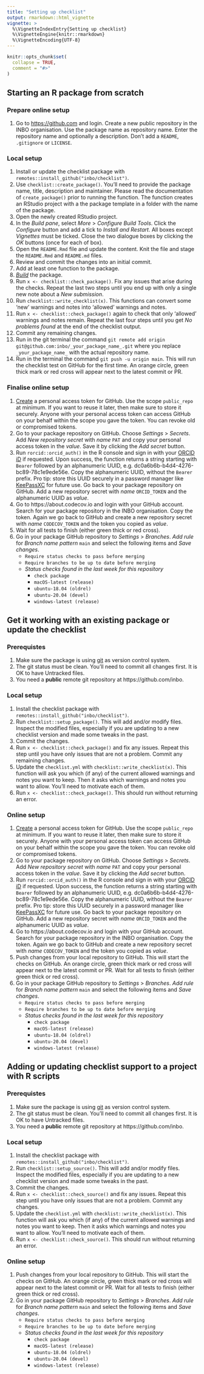 ```yaml
---
title: "Setting up checklist"
output: rmarkdown::html_vignette
vignette: >
  %\VignetteIndexEntry{Setting up checklist}
  %\VignetteEngine{knitr::rmarkdown}
  %\VignetteEncoding{UTF-8}
---
```


```r
knitr::opts_chunk$set(
  collapse = TRUE,
  comment = "#>"
)
```

## Starting an R package from scratch

### Prepare online setup

1. Go to [https://github.com](https://github.com) and login.
  Create a new public repository in the INBO organisation.
  Use the package name as repository name.
  Enter the repository name and optionally a description.
  Don't add a `README`, `.gitignore` or `LICENSE`.

### Local setup

1. Install or update the checklist package with `remotes::install_github("inbo/checklist")`.
1. Use `checklist::create_package()`.
  You'll need to provide the package name, title, description and maintainer.
  Please read the documentation of `create_package()` prior to running the function.
  The function creates an RStudio project with a the package template in a folder with the name of the package.
1. Open the newly created RStudio project.
1. In the _Build pane_, select _More_ > _Configure Build Tools_.
  Click the _Configure_ button and add a tick to _Install and Restart_.
  All boxes except _Vignettes_ must be ticked.
  Close the two dialogue boxes by clicking the _OK_ buttons (once for each of box).
1. Open the `README.Rmd` file and update the content.
  Knit the file and stage the `README.Rmd` and `README.md` files.
1. Review and commit the changes into an initial commit.
1. Add at least one function to the package.
1. [_Build_](https://r-pkgs.org/whole-game.html#install) the package.
1. Run `x <- checklist::check_package()`.
  Fix any issues that arise during the checks.
  Repeat the last two steps until you end up with only a single new note about a _New submission_.
1. Run `checklist::write_checklist(x)`.
  This functions can convert some 'new' warnings and notes into 'allowed' warnings and notes.
1. Run `x <- checklist::check_package()` again to check that only 'allowed' warnings and notes remain.
  Repeat the last four steps until you get _No problems found_ at the end of the checklist output.
1. Commit any remaining changes.
1. Run in the git terminal the command `git remote add origin git@github.com:inbo/_your_package_name_.git` where you replace `_your_package_name_` with the actual repository name.
1. Run in the terminal the command `git push -u origin main`.
  This will run the checklist test on GitHub for the first time.
  An orange circle, green thick mark or red cross will appear next to the latest commit or PR.

### Finalise online setup

1. [Create](https://docs.github.com/en/github/authenticating-to-github/creating-a-personal-access-token) a personal access token for GitHub.
Use the scope `public_repo` at minimum.
If you want to reuse it later, then make sure to store it securely.
Anyone with your personal access token can access GitHub on your behalf within the scope you gave the token.
You can revoke old or compromised tokens.
1. Go to your package repository on GitHub.
Choose _Settings_ > _Secrets_.
Add _New repository secret_ with _name_ `PAT` and copy your personal access token in the _value_.
Save it by clicking the _Add secret_ button.
1. Run `rorcid::orcid_auth()` in the R console and sign in with your [ORCID iD](https://orcid.org) if requested.
Upon success, the function returns a string starting with `Bearer` followed by an alphanumeric UUID, e.g. dc0a6b6b-b4d4-4276-bc89-78c1e9ede56e.
Copy the alphanumeric UUID, without the `Bearer` prefix.
Pro tip: store this UUID securely in a password manager like [KeePassXC](https://keepassxc.org/) for future use.
Go back to your package repository on GitHub.
Add a new repository secret with _name_ `ORCID_TOKEN` and the alphanumeric UUID as _value_.
1. Go to https://about.codecov.io and login with your GitHub account.
Search for your package repository in the INBO organisation.
Copy the token.
Again we go back to GitHub and create a new repository secret with _name_ `CODECOV_TOKEN` and the token you copied as _value_.
1. Wait for all tests to finish (either green thick or red cross).
1. Go in your package GitHub repository to _Settings_ > _Branches_.
_Add rule_ for _Branch name pattern_ `main` and select the following items and _Save changes_.
    - `Require status checks to pass before merging`
    - `Require branches to be up to date before merging`
    - _Status checks found in the last week for this repository_
        - `check package`
        - `macOS-latest (release)`
        - `ubuntu-18.04 (oldrel)`
        - `ubuntu-20.04 (devel)`
        - `windows-latest (release)`

## Get it working with an existing package or update the checklist

### Prerequistes

1. Make sure the package is using [git](https://inbo.github.io/tutorials/tutorials/git_introduction/) as version control system.
1. The git status must be clean.
You'll need to commit all changes first.
It is OK to have Untracked files.
1. You need a **public** remote git repository at https://github.com/inbo.

### Local setup

1. Install the checklist package with `remotes::install_github("inbo/checklist")`.
1. Run `checklist::setup_package()`.
This will add and/or modify files.
Inspect the modified files,
especially if you are updating to a new checklist version and made some tweaks in the past.
1. Commit the changes.
1. Run `x <- checklist::check_package()` and fix any issues.
Repeat this step until you have only issues that are not a problem.
Commit any remaining changes.
1. Update the `checklist.yml` with `checklist::write_checklist(x)`.
This function will ask you which (if any) of the current allowed warnings and notes you want to keep.
Then it asks which warnings and notes you want to allow.
You'll need to motivate each of them.
1. Run `x <- checklist::check_package()`.
This should run without returning an error.

### Online setup

1. [Create](https://docs.github.com/en/github/authenticating-to-github/creating-a-personal-access-token) a personal access token for GitHub.
Use the scope `public_repo` at minimum.
If you want to reuse it later, then make sure to store it securely.
Anyone with your personal access token can access GitHub on your behalf within the scope you gave the token.
You can revoke old or compromised tokens.
1. Go to your package repository on GitHub.
Choose _Settings_ > _Secrets_.
Add _New repository secret_ with _name_ `PAT` and copy your personal access token in the _value_.
Save it by clicking the _Add secret_ button.
1. Run `rorcid::orcid_auth()` in the R console and sign in with your [ORCID iD](https://orcid.org) if requested.
Upon success, the function returns a string starting with `Bearer` followed by an alphanumeric UUID, e.g. dc0a6b6b-b4d4-4276-bc89-78c1e9ede56e.
Copy the alphanumeric UUID, without the `Bearer` prefix.
Pro tip: store this UUID securely in a password manager like [KeePassXC](https://keepassxc.org/) for future use.
Go back to your package repository on GitHub.
Add a new repository secret with _name_ `ORCID_TOKEN` and the alphanumeric UUID as _value_.
1. Go to https://about.codecov.io and login with your GitHub account.
Search for your package repository in the INBO organisation.
Copy the token.
Again we go back to GitHub and create a new repository secret with _name_ `CODECOV_TOKEN` and the token you copied as _value_.
1. Push changes from your local repository to GitHub.
This will start the checks on GitHub.
An orange circle, green thick mark or red cross will appear next to the latest commit or PR.
Wait for all tests to finish (either green thick or red cross).
1. Go in your package GitHub repository to _Settings_ > _Branches_.
_Add rule_ for _Branch name pattern_ `main` and select the following items and _Save changes_.
    - `Require status checks to pass before merging`
    - `Require branches to be up to date before merging`
    - _Status checks found in the last week for this repository_
        - `check package`
        - `macOS-latest (release)`
        - `ubuntu-18.04 (oldrel)`
        - `ubuntu-20.04 (devel)`
        - `windows-latest (release)`

## Adding or updating checklist support to a project with R scripts

### Prerequistes

1. Make sure the package is using [git](https://inbo.github.io/tutorials/tutorials/git_introduction/) as version control system.
1. The git status must be clean.
You'll need to commit all changes first.
It is OK to have Untracked files.
1. You need a **public** remote git repository at https://github.com/inbo.

### Local setup

1. Install the checklist package with `remotes::install_github("inbo/checklist")`.
1. Run `checklist::setup_source()`.
This will add and/or modify files.
Inspect the modified files,
especially if you are updating to a new checklist version and made some tweaks in the past.
1. Commit the changes.
1. Run `x <- checklist::check_source()` and fix any issues.
Repeat this step until you have only issues that are not a problem.
Commit any changes.
1. Update the `checklist.yml` with `checklist::write_checklist(x)`.
This function will ask you which (if any) of the current allowed warnings and notes you want to keep.
Then it asks which warnings and notes you want to allow.
You'll need to motivate each of them.
1. Run `x <- checklist::check_source()`.
This should run without returning an error.

### Online setup

1. Push changes from your local repository to GitHub.
This will start the checks on GitHub.
An orange circle, green thick mark or red cross will appear next to the latest commit or PR.
Wait for all tests to finish (either green thick or red cross).
1. Go in your package GitHub repository to _Settings_ > _Branches_.
_Add rule_ for _Branch name pattern_ `main` and select the following items and _Save changes_.
    - `Require status checks to pass before merging`
    - `Require branches to be up to date before merging`
    - _Status checks found in the last week for this repository_
        - `check package`
        - `macOS-latest (release)`
        - `ubuntu-18.04 (oldrel)`
        - `ubuntu-20.04 (devel)`
        - `windows-latest (release)`
